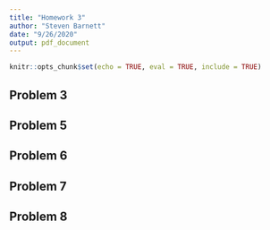 ```yaml
---
title: "Homework 3"
author: "Steven Barnett"
date: "9/26/2020"
output: pdf_document
---
```


```r
knitr::opts_chunk$set(echo = TRUE, eval = TRUE, include = TRUE)
```

## Problem 3

## Problem 5

## Problem 6

## Problem 7

## Problem 8